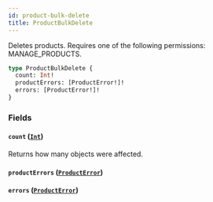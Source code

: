 ```yaml
---
id: product-bulk-delete
title: ProductBulkDelete
---
```



Deletes products. Requires one of the following permissions: MANAGE_PRODUCTS.

```graphql
type ProductBulkDelete {
  count: Int!
  productErrors: [ProductError!]!
  errors: [ProductError!]!
}
```


### Fields

#### `count` ([`Int`](../../../developer/api-reference/scalars/int))

Returns how many objects were affected.


#### `productErrors` ([`ProductError`](../../../developer/api-reference/objects/product-error))




#### `errors` ([`ProductError`](../../../developer/api-reference/objects/product-error))






